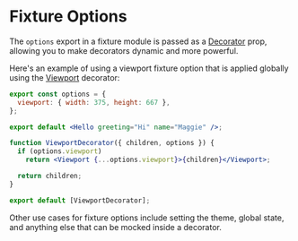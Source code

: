 # Fixture Options

The `options` export in a fixture module is passed as a [Decorator](./decorators.mdx) prop, allowing you to make decorators dynamic and more powerful.

Here's an example of using a viewport fixture option that is applied globally using the [Viewport](./viewport.mdx) decorator:

```jsx filename="Hello.fixture.jsx"
export const options = {
  viewport: { width: 375, height: 667 },
};

export default <Hello greeting="Hi" name="Maggie" />;
```

```jsx filename="cosmos.decorator.jsx"
function ViewportDecorator({ children, options }) {
  if (options.viewport)
    return <Viewport {...options.viewport}>{children}</Viewport>;

  return children;
}

export default [ViewportDecorator];
```

Other use cases for fixture options include setting the theme, global state, and anything else that can be mocked inside a decorator.
